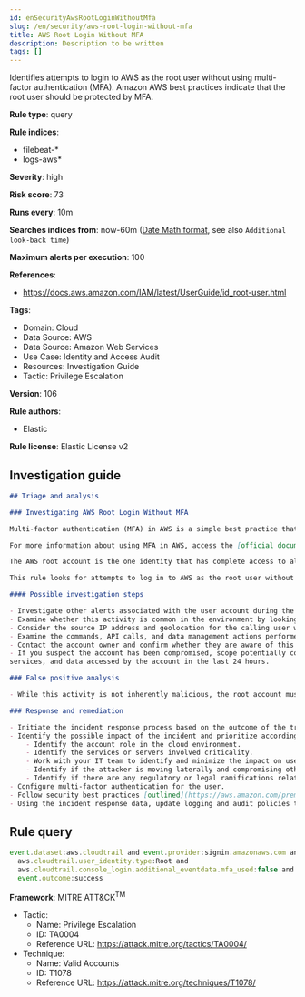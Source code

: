 ```yaml
---
id: enSecurityAwsRootLoginWithoutMfa
slug: /en/security/aws-root-login-without-mfa
title: AWS Root Login Without MFA
description: Description to be written
tags: []
---
```


<div id="aws-root-login-without-mfa"></div>

Identifies attempts to login to AWS as the root user without using multi-factor authentication (MFA). Amazon AWS best practices indicate that the root user should be protected by MFA.

**Rule type**: query

**Rule indices**: 

* filebeat-*
* logs-aws*

**Severity**: high

**Risk score**: 73

**Runs every**: 10m

**Searches indices from**: now-60m ([Date Math format](((ref))/common-options.html#date-math), see also <DocLink id="enSecurityRulesUiCreate" section="set-the-rules-schedule">`Additional look-back time`</DocLink>)

**Maximum alerts per execution**: 100

**References**: 

* https://docs.aws.amazon.com/IAM/latest/UserGuide/id_root-user.html

**Tags**: 

* Domain: Cloud
* Data Source: AWS
* Data Source: Amazon Web Services
* Use Case: Identity and Access Audit
* Resources: Investigation Guide
* Tactic: Privilege Escalation

**Version**: 106

**Rule authors**: 

* Elastic

**Rule license**: Elastic License v2

## Investigation guide

```markdown
## Triage and analysis

### Investigating AWS Root Login Without MFA

Multi-factor authentication (MFA) in AWS is a simple best practice that adds an extra layer of protection on top of your user name and password. With MFA enabled, when a user signs in to an AWS Management Console, they will be prompted for their user name and password, as well as for an authentication code from their AWS MFA device. Taken together, these multiple factors provide increased security for your AWS account settings and resources.

For more information about using MFA in AWS, access the [official documentation](https://docs.aws.amazon.com/IAM/latest/UserGuide/id_credentials_mfa.html).

The AWS root account is the one identity that has complete access to all AWS services and resources in the account, which is created when the AWS account is created. AWS strongly recommends that you do not use the root user for your everyday tasks, even the administrative ones. Instead, adhere to the best practice of using the root user only to create your first IAM user. Then securely lock away the root user credentials and use them to perform only a few account and service management tasks. Amazon provides a [list of the tasks that require root user](https://docs.aws.amazon.com/general/latest/gr/root-vs-iam.html#aws_tasks-that-require-root).

This rule looks for attempts to log in to AWS as the root user without using multi-factor authentication (MFA), meaning the account is not secured properly.

#### Possible investigation steps

- Investigate other alerts associated with the user account during the past 48 hours.
- Examine whether this activity is common in the environment by looking for past occurrences on your logs.
- Consider the source IP address and geolocation for the calling user who issued the command. Do they look normal for the calling user?
- Examine the commands, API calls, and data management actions performed by the account in the last 24 hours.
- Contact the account owner and confirm whether they are aware of this activity.
- If you suspect the account has been compromised, scope potentially compromised assets by tracking access to servers,
services, and data accessed by the account in the last 24 hours.

### False positive analysis

- While this activity is not inherently malicious, the root account must use MFA. The security team should address any potential benign true positive (B-TP), as this configuration can risk the entire cloud environment.

### Response and remediation

- Initiate the incident response process based on the outcome of the triage.
- Identify the possible impact of the incident and prioritize accordingly; the following actions can help you gain context:
    - Identify the account role in the cloud environment.
    - Identify the services or servers involved criticality.
    - Work with your IT team to identify and minimize the impact on users.
    - Identify if the attacker is moving laterally and compromising other accounts, servers, or services.
    - Identify if there are any regulatory or legal ramifications related to this activity.
- Configure multi-factor authentication for the user.
- Follow security best practices [outlined](https://aws.amazon.com/premiumsupport/knowledge-center/security-best-practices/) by AWS.
- Using the incident response data, update logging and audit policies to improve the mean time to detect (MTTD) and the mean time to respond (MTTR).
```

## Rule query

```js
event.dataset:aws.cloudtrail and event.provider:signin.amazonaws.com and event.action:ConsoleLogin and
  aws.cloudtrail.user_identity.type:Root and
  aws.cloudtrail.console_login.additional_eventdata.mfa_used:false and
  event.outcome:success

```

**Framework**: MITRE ATT&CK<sup>TM</sup>

* Tactic:
    * Name: Privilege Escalation
    * ID: TA0004
    * Reference URL: https://attack.mitre.org/tactics/TA0004/
* Technique:
    * Name: Valid Accounts
    * ID: T1078
    * Reference URL: https://attack.mitre.org/techniques/T1078/

